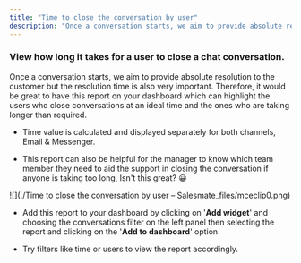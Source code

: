 ```yaml
---
title: "Time to close the conversation by user"
description: "Once a conversation starts, we aim to provide absolute resolution to the customer but the resolution time is also very important. Therefore, it would"
---
```


### View how long it takes for a user to close a chat conversation.

Once a conversation starts, we aim to provide absolute resolution to the customer but the resolution time is also very important. Therefore, it would be great to have this report on your dashboard which can highlight the users who close conversations at an ideal time and the ones who are taking longer than required.


*   Time value is calculated and displayed separately for both channels, Email & Messenger.

*   This report can also be helpful for the manager to know which team member they need to aid the support in closing the conversation if anyone is taking too long, Isn't this great? 😀

![](./Time to close the conversation by user – Salesmate_files/mceclip0.png)


*   Add this report to your dashboard by clicking on '**Add widget**' and choosing the conversations filter on the left panel then selecting the report and clicking on the '**Add to dashboard**' option.

*   Try filters like time or users to view the report accordingly.
